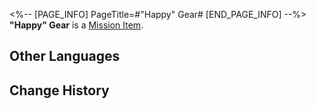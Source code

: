 <%-- [PAGE_INFO]
PageTitle=#"Happy" Gear#
[END_PAGE_INFO] --%>
{{Item Infobox
|id          = 140407
|image       = Item Happy Gear.png
|type        = Mission Item
|invCategory = Missions
|rarity      = 3
|effect      = 
|description = A manifestation of the emotion "Happy" in the Dreamscape. It can be used to repair people's Emo Dial and recover their lost emotions or memories.
}}
'''"Happy" Gear''' is a [[Mission Item]].

==Other Languages==
{{Other Languages
|en   = "Happy" Gear
|zhs  = 「欢欣」齿轮
|zht  = 「歡欣」齒輪
|ja   = 「喜び」の歯車
|ko   = 「기쁨」 톱니바퀴
|es   = Engranaje de la felicidad
|fr   = Engrenage de «&nbsp;joie&nbsp;»
|ru   = Шестерня «Восторг»
|th   = ฟันเฟือง "สุขใจ"
|vi   = Bánh Răng Vui Vẻ
|de   = Freude-Zahnrad
|id   = Gir "Kebahagiaan"
|pt   = Engrenagem "Feliz"
}}

==Change History==
{{Change History|2.0}}